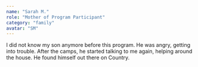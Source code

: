 ```yaml
---
name: "Sarah M."
role: "Mother of Program Participant"
category: "family"
avatar: "SM"
---
```


I did not know my son anymore before this program. He was angry, getting into trouble. After the camps, he started talking to me again, helping around the house. He found himself out there on Country.